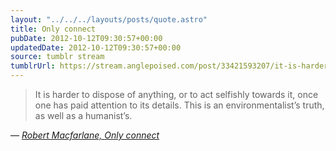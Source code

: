 ```yaml
---
layout: "../../../layouts/posts/quote.astro"
title: Only connect
pubDate: 2012-10-12T09:30:57+00:00
updatedDate: 2012-10-12T09:30:57+00:00
source: tumblr stream
tumblrUrl: https://stream.anglepoised.com/post/33421593207/it-is-harder-to-dispose-of-anything-or-to-act
---
```


> It is harder to dispose of anything, or to act selfishly towards it, once one has paid attention to its details. This is an environmentalist&rsquo;s truth, as well as a humanist&rsquo;s.

— <cite>[Robert Macfarlane, _Only connect_](https://www.theguardian.com/books/2005/mar/26/featuresreviews.guardianreview33)</cite>
